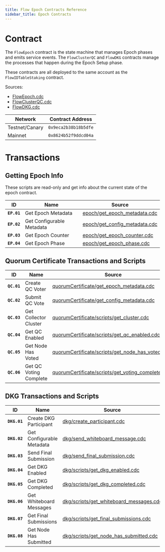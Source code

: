 ```yaml
---
title: Flow Epoch Contracts Reference
sidebar_title: Epoch Contracts
---
```


# Contract

The `FlowEpoch` contract is the state machine that manages Epoch phases and emits service events.
The `FlowClusterQC` and `FlowDKG` contracts manage the processes that happen during the Epoch Setup phase.

These contracts are all deployed to the same account as the `FlowIDTableStaking` contract.

Sources: 
- [FlowEpoch.cdc](https://github.com/onflow/flow-core-contracts/blob/master/contracts/epochs/FlowEpoch.cdc)
- [FlowClusterQC.cdc](https://github.com/onflow/flow-core-contracts/blob/master/contracts/epochs/FlowClusterQC.cdc)
- [FlowDKG.cdc](https://github.com/onflow/flow-core-contracts/blob/master/contracts/epochs/FlowDKG.cdc)

| Network        | Contract Address     |
|----------------|----------------------|
| Testnet/Canary | `0x9eca2b38b18b5dfe` |
| Mainnet        | `0x8624b52f9ddcd04a` |

# Transactions

## Getting Epoch Info

These scripts are read-only and get info about the current state of the epoch contract.

| ID        | Name                       | Source |
|-----------|----------------------------|--------|
|**`EP.01`**| Get Epoch Metadata         | [epoch/get_epoch_metadata.cdc](https://github.com/onflow/flow-core-contracts/blob/master/transactions/epoch/scripts/get_epoch_metadata.cdc) |
|**`EP.02`**| Get Configurable Metadata  | [epoch/get_config_metadata.cdc](https://github.com/onflow/flow-core-contracts/blob/master/transactions/epoch/scripts/get_config_metadata.cdc) |
|**`EP.03`**| Get Epoch Counter          | [epoch/get_epoch_counter.cdc](https://github.com/onflow/flow-core-contracts/blob/master/transactions/epoch/scripts/get_epoch_counter.cdc) |
|**`EP.04`**| Get Epoch Phase            | [epoch/get_epoch_phase.cdc](https://github.com/onflow/flow-core-contracts/blob/master/transactions/epoch/scripts/get_epoch_phase.cdc) |


## Quorum Certificate Transactions and Scripts

| ID        | Name                    | Source |
|-----------|-------------------------|--------|
|**`QC.01`**| Create QC Voter         | [quorumCertificate/get_epoch_metadata.cdc](https://github.com/onflow/flow-core-contracts/blob/master/transactions/quorumCertificate/create_voter.cdc) |
|**`QC.02`**| Submit QC Vote          | [quorumCertificate/get_config_metadata.cdc](https://github.com/onflow/flow-core-contracts/blob/master/transactions/quorumCertificate/submit_vote.cdc) |
|**`QC.03`**| Get Collector Cluster   | [quorumCertificate/scripts/get_cluster.cdc](https://github.com/onflow/flow-core-contracts/blob/master/transactions/quorumCertificate/scripts/get_cluster.cdc) |
|**`QC.04`**| Get QC Enabled          | [quorumCertificate/scripts/get_qc_enabled.cdc](https://github.com/onflow/flow-core-contracts/blob/master/transactions/quorumCertificate/scripts/get_qc_enabled.cdc) |
|**`QC.05`**| Get Node Has Voted      | [quorumCertificate/scripts/get_node_has_voted.cdc](https://github.com/onflow/flow-core-contracts/blob/master/transactions/quorumCertificate/scripts/get_node_has_voted.cdc) |
|**`QC.06`**| Get QC Voting Complete  | [quorumCertificate/scripts/get_voting_completed.cdc](https://github.com/onflow/flow-core-contracts/blob/master/transactions/quorumCertificate/scripts/get_voting_completed.cdc) |

## DKG Transactions and Scripts

| ID        | Name                       | Source |
|-----------|----------------------------|--------|
|**`DKG.01`**| Create DKG Participant    | [dkg/create_participant.cdc](https://github.com/onflow/flow-core-contracts/blob/master/transactions/dkg/create_participant.cdc) |
|**`DKG.02`**| Get Configurable Metadata | [dkg/send_whiteboard_message.cdc](https://github.com/onflow/flow-core-contracts/blob/master/transactions/dkg/send_whiteboard_message.cdc) |
|**`DKG.03`**| Send Final Submission        | [dkg/send_final_submission.cdc](https://github.com/onflow/flow-core-contracts/blob/master/transactions/dkg/send_final_submission.cdc) |
|**`DKG.04`**| Get DKG Enabled         | [dkg/scripts/get_dkg_enabled.cdc](https://github.com/onflow/flow-core-contracts/blob/master/transactions/dkg/scripts/get_dkg_enabled.cdc) |
|**`DKG.05`**| Get DKG Completed          | [dkg/scripts/get_dkg_completed.cdc](https://github.com/onflow/flow-core-contracts/blob/master/transactions/dkg/scripts/get_dkg_completed.cdc) |
|**`DKG.06`**| Get Whiteboard Messages         | [dkg/scripts/get_whiteboard_messages.cdc](https://github.com/onflow/flow-core-contracts/blob/master/transactions/dkg/scripts/get_whiteboard_messages.cdc) |
|**`DKG.07`**| Get Final Submissions          | [dkg/scripts/get_final_submissions.cdc](https://github.com/onflow/flow-core-contracts/blob/master/transactions/dkg/scripts/get_final_submissions.cdc) |
|**`DKG.08`**| Get Node Has Submitted          | [dkg/scripts/get_node_has_submitted.cdc](https://github.com/onflow/flow-core-contracts/blob/master/transactions/dkg/scripts/get_node_has_submitted.cdc) |
